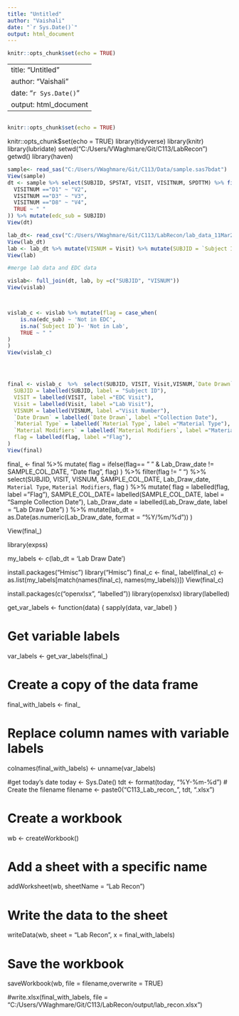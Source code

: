 ```yaml
---
title: "Untitled"
author: "Vaishali"
date: "`r Sys.Date()`"
output: html_document
---
```


```r
knitr::opts_chunk$set(echo = TRUE)
```

---
title: "Untitled"
author: "Vaishali"
date: "`r Sys.Date()`"
output: html_document
---

```r
```


```r
knitr::opts_chunk$set(echo = TRUE)

```
knitr::opts_chunk$set(echo = TRUE)
library(tidyverse)
library(knitr)
library(lubridate)
setwd("C:/Users/VWaghmare/Git/C113/LabRecon")
getwd()
library(haven)

```r
sample<- read_sas("C:/Users/VWaghmare/Git/C113/Data/sample.sas7bdat")
View(sample)
dt <- sample %>% select(SUBJID, SPSTAT, VISIT, VISITNUM, SPDTTM) %>% filter(SPSTAT == '1') %>% mutate(SAMPLE_COL_DATE = as_date(dmy_hm(SPDTTM))) %>% mutate(Merge_Dt = as_date(dmy_hm(SPDTTM))) %>% mutate(VISNUM = case_when(
  VISITNUM =="D1" ~ "V2",
  VISITNUM =="D3" ~ "V3",
  VISITNUM =="D8" ~ "V4",
  TRUE ~ " "
)) %>% mutate(edc_sub = SUBJID)
View(dt)

lab_dt<- read_csv("C:/Users/VWaghmare/Git/C113/LabRecon/lab_data_11Mar2025.csv")
View(lab_dt)
lab <- lab_dt %>% mutate(VISNUM = Visit) %>% mutate(SUBJID = `Subject ID`) %>% mutate(Lab_Draw_date = as.Date(`Date Drawn`, format = "%m/%d/%Y")) %>%  mutate(Merge_Dt = as.Date(`Date Drawn`, format = "%m/%d/%Y"))
View(lab)

#merge lab data and EDC data

vislab<- full_join(dt, lab, by =c("SUBJID", "VISNUM"))
View(vislab)



vislab_c <- vislab %>% mutate(flag = case_when(
    is.na(edc_sub) ~ 'Not in EDC',
    is.na(`Subject ID`)~ 'Not in Lab',
    TRUE ~ " "
)
)
View(vislab_c)




final <- vislab_c  %>%  select(SUBJID, VISIT, Visit,VISNUM,`Date Drawn`, `Material Type`, `Material Modifiers`, SAMPLE_COL_DATE, Lab_Draw_date, flag ) %>% mutate(
  SUBJID = labelled(SUBJID, label = "Subject ID"),
  VISIT = labelled(VISIT, label ="EDC Visit"),
  Visit = labelled(Visit, label ="Lab Visit"),
  VISNUM = labelled(VISNUM, label ="Visit Number"),
  `Date Drawn` = labelled(`Date Drawn`, label ="Collection Date"),
  `Material Type` = labelled(`Material Type`, label ="Material Type"),
  `Material Modifiers` = labelled(`Material Modifiers`, label ="Material Modifiers"),
  flag = labelled(flag, label ="Flag"),
)
View(final)

```

final_ <- final %>% mutate(
         flag = ifelse(flag== " " & Lab_Draw_date != SAMPLE_COL_DATE, "Date flag", flag)
         )  %>% filter(flag != " ") %>% select(SUBJID, VISIT, VISNUM, SAMPLE_COL_DATE, Lab_Draw_date, `Material Type`, `Material Modifiers`,  flag ) %>% mutate(
         flag = labelled(flag, label = "Flag"), 
         SAMPLE_COL_DATE= labelled(SAMPLE_COL_DATE, label = "Sample Collection Date"),
         Lab_Draw_date = labelled(Lab_Draw_date, label = "Lab Draw Date")
         ) %>% mutate(lab_dt = as.Date(as.numeric(Lab_Draw_date, format = "%Y/%m/%d")) )
         
View(final_)

library(expss)


my_labels <- c(lab_dt = 'Lab Draw Date')

install.packages("Hmisc")
library("Hmisc")
final_c <- final_
label(final_c) <-as.list(my_labels[match(names(final_c), names(my_labels))])
View(final_c)


install.packages(c("openxlsx", "labelled"))
library(openxlsx)
library(labelled)


get_var_labels <- function(data) {
  sapply(data, var_label)
}

# Get variable labels
var_labels <- get_var_labels(final_)

# Create a copy of the data frame
final_with_labels <- final_

# Replace column names with variable labels
colnames(final_with_labels) <- unname(var_labels)

#get today's date
today <- Sys.Date()
tdt <- format(today, "%Y-%m-%d")
# Create the filename
filename <- paste0("C113_Lab_recon_", tdt, ".xlsx")

# Create a workbook
wb <- createWorkbook()

# Add a sheet with a specific name 
addWorksheet(wb, sheetName = "Lab Recon")

# Write the data to the sheet
writeData(wb, sheet = "Lab Recon", x = final_with_labels)

# Save the workbook
saveWorkbook(wb, file = filename,overwrite = TRUE)



#write.xlsx(final_with_labels, file = "C:/Users/VWaghmare/Git/C113/LabRecon/output/lab_recon.xlsx")









